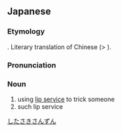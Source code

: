 ==Japanese==
{{ja-kanjitab|した|さき|さん|すん|k4=ずん}}

===Etymology===
{{compound|舌先|三寸|lang=ja}}. Literary translation of Chinese {{m|zh|三寸舌|tr=sāncùnshé||an eloquent tongue}} (> {{m|zh|三寸不爛之舌}}).

===Pronunciation===
{{ja-pron|したさきさんずん}}

===Noun===
{{ja-noun|したさきさんずん}}

# using [[lip service]] to trick someone
# such lip service

[[Category:Yojijukugo|したさきさんずん]]